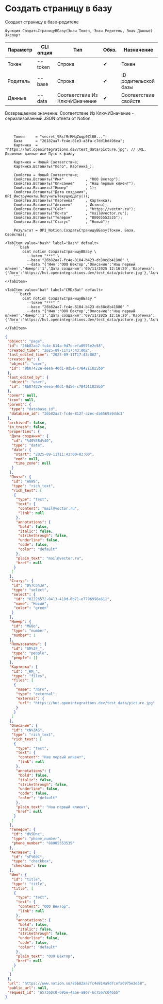 ﻿---
sidebar_position: 2
description: Создать страницу в базу и другие функции для работы с Notion в Открытом пакете интеграций - бесплатной open-source библиотеке интеграций для 1С:Предприятие 8, OneScript и CLI
keywords: [1C, 1С, 1С:Предприятие, 1С:Предприятие 8.3, API, Интеграция, Сервисы, Обмен, OneScript, CLI, Notion]
---


# Создать страницу в базу
 Создает страницу в базе-родителе



`Функция СоздатьСтраницуВБазу(Знач Токен, Знач Родитель, Знач Данные) Экспорт`

  | Параметр | CLI опция | Тип | Обяз. | Назначение |
  |-|-|-|-|-|
  | Токен | --token | Строка | &#x2714; | Токен |
  | Родитель | --base | Строка | &#x2714; | ID родительской базы |
  | Данные | --data | Соответствие Из КлючИЗначение | &#x2714; | Соответствие свойств |

  
  Возвращаемое значение:   Соответствие Из КлючИЗначение - сериализованный JSON ответа от Notion

<br/>




```bsl title="Пример использования для 1С:Предприятие/OneScript"
    Токен     = "secret_9RsfMrRMqZwqp0Zl0B...";
    База      = "26182aa7-fc4e-81e3-a3fa-c7dd1bd496ea";
    Картинка_ = "https://hut.openintegrations.dev/test_data/picture.jpg"; // URL, Двоичные данные или Путь к файлу

    Картинка = Новый Соответствие;
    Картинка.Вставить("Лого", Картинка_);

    Свойства = Новый Соответствие;
    Свойства.Вставить("Имя"          , "ООО Вектор");
    Свойства.Вставить("Описание"     , "Наш первый клиент");
    Свойства.Вставить("Номер"        , 1);
    Свойства.Вставить("Дата создания", OPI_Инструменты.ПолучитьТекущуюДату());
    Свойства.Вставить("Картинка"     , Картинка);
    Свойства.Вставить("Активен"      , Истина);
    Свойства.Вставить("Сайт"         , "https://vector.ru");
    Свойства.Вставить("Почта"        , "mail@vector.ru");
    Свойства.Вставить("Телефон"      , "88005553535");
    Свойства.Вставить("Статус"       , "Новый");

    Результат = OPI_Notion.СоздатьСтраницуВБазу(Токен, База, Свойства);
```
    

 <Tabs>
  
    <TabItem value="bash" label="Bash" default>
        ```bash
            oint notion СоздатьСтраницуВБазу \
              --token "***" \
              --base "26b82aa7-fc4e-8104-b423-dc88c8b41800" \
              --data "{'Имя':'ООО Вектор','Описание':'Наш первый клиент','Номер':'1','Дата создания':'09/11/2025 12:16:20','Картинка':{'Лого':'https://hut.openintegrations.dev/test_data/picture.jpg'},'Активен':true,'Сайт':'https://vector.ru','Почта':'mail@vector.ru','Телефон':'88005553535','Статус':'Новый'}"
        ```
    </TabItem>
  
    <TabItem value="bat" label="CMD/Bat" default>
        ```batch
            oint notion СоздатьСтраницуВБазу ^
              --token "***" ^
              --base "26b82aa7-fc4e-8104-b423-dc88c8b41800" ^
              --data "{'Имя':'ООО Вектор','Описание':'Наш первый клиент','Номер':'1','Дата создания':'09/11/2025 12:16:20','Картинка':{'Лого':'https://hut.openintegrations.dev/test_data/picture.jpg'},'Активен':true,'Сайт':'https://vector.ru','Почта':'mail@vector.ru','Телефон':'88005553535','Статус':'Новый'}"
        ```
    </TabItem>
</Tabs>


```json title="Результат"
{
 "object": "page",
 "id": "26b82aa7-fc4e-814a-9d7c-efa0975e2e58",
 "created_time": "2025-09-11T17:43:00Z",
 "last_edited_time": "2025-09-11T17:43:00Z",
 "created_by": {
  "object": "user",
  "id": "8b07422e-eeea-40d1-8d5e-c784211825b0"
 },
 "last_edited_by": {
  "object": "user",
  "id": "8b07422e-eeea-40d1-8d5e-c784211825b0"
 },
 "cover": null,
 "icon": null,
 "parent": {
  "type": "database_id",
  "database_id": "26b82aa7-fc4e-812f-a2ec-da6569a9ddc1"
 },
 "archived": false,
 "in_trash": false,
 "properties": {
  "Дата создания": {
   "id": "%40%5Bd%40",
   "type": "date",
   "date": {
    "start": "2025-09-11T11:43:00+03:00",
    "end": null,
    "time_zone": null
   }
  },
  "Почта": {
   "id": "AGWS",
   "type": "rich_text",
   "rich_text": [
    {
     "type": "text",
     "text": {
      "content": "mail@vector.ru",
      "link": null
     },
     "annotations": {
      "bold": false,
      "italic": false,
      "strikethrough": false,
      "underline": false,
      "code": false,
      "color": "default"
     },
     "plain_text": "mail@vector.ru",
     "href": null
    }
   ]
  },
  "Статус": {
   "id": "D%7Cb%3A",
   "type": "select",
   "select": {
    "id": "02226572-0413-410d-8b71-e7796996a611",
    "name": "Новый",
    "color": "green"
   }
  },
  "Номер": {
   "id": "MGOo",
   "type": "number",
   "number": 1
  },
  "Пользователь": {
   "id": "SM%3F_",
   "type": "people",
   "people": []
  },
  "Картинка": {
   "id": "_RM_",
   "type": "files",
   "files": [
    {
     "name": "Лого",
     "type": "external",
     "external": {
      "url": "https://hut.openintegrations.dev/test_data/picture.jpg"
     }
    }
   ]
  },
  "Описание": {
   "id": "cN%3AS",
   "type": "rich_text",
   "rich_text": [
    {
     "type": "text",
     "text": {
      "content": "Наш первый клиент",
      "link": null
     },
     "annotations": {
      "bold": false,
      "italic": false,
      "strikethrough": false,
      "underline": false,
      "code": false,
      "color": "default"
     },
     "plain_text": "Наш первый клиент",
     "href": null
    }
   ]
  },
  "Телефон": {
   "id": "d%5Dnc",
   "type": "phone_number",
   "phone_number": "88005553535"
  },
  "Активен": {
   "id": "sF%60C",
   "type": "checkbox",
   "checkbox": true
  },
  "Имя": {
   "id": "title",
   "type": "title",
   "title": [
    {
     "type": "text",
     "text": {
      "content": "ООО Вектор",
      "link": null
     },
     "annotations": {
      "bold": false,
      "italic": false,
      "strikethrough": false,
      "underline": false,
      "code": false,
      "color": "default"
     },
     "plain_text": "ООО Вектор",
     "href": null
    }
   ]
  }
 },
 "url": "https://www.notion.so/26b82aa7fc4e814a9d7cefa0975e2e58",
 "public_url": null,
 "request_id": "657360c0-695e-4a5e-a807-6c7567c046bb"
}
```
